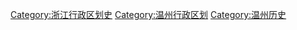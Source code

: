 [[Category:浙江行政区划史|Category:浙江行政区划史]]
[[Category:温州行政区划|Category:温州行政区划]]
[[Category:温州历史|Category:温州历史]]